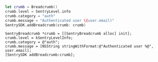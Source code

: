 ```swift
let crumb = Breadcrumb()
crumb.level = SentryLevel.info
crumb.category = "auth"
crumb.message = "Authenticated user \(user.email)"
SentrySDK.addBreadcrumb(crumb: crumb)
```

```objc
SentryBreadcrumb *crumb = [[SentryBreadcrumb alloc] init];
crumb.level = kSentryLevelInfo;
crumb.category = @"auth";
crumb.message = [NSString stringWithFormat:@"Authenticated user %@", user.email];
[SentrySDK addBreadcrumb:crumb];
```
